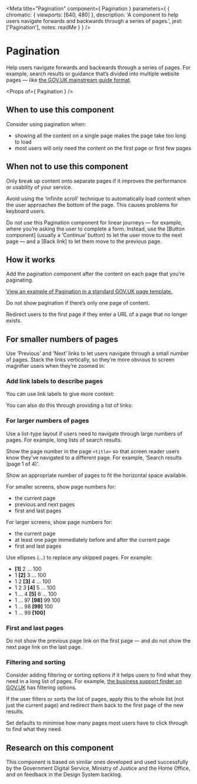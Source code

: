 
<Meta
  title="Pagination"
  component={ Pagination }
  parameters={ {
    chromatic: { viewports: [640, 480] },
    description: 'A component to help users navigate forwards and backwards through a series of pages.',
    jest: ['Pagination'],
    notes: readMe
  } }
/>


# Pagination

Help users navigate forwards and backwards through a series of pages. For example, search results or guidance that’s divided into multiple website pages — like [the GOV.UK mainstream guide format].

<Preview withToolbar>
  <Story name="Pagination">
    <Pagination
      currentPage={2}
      links={['#', '#', '#']}
    />
  </Story>
</Preview>

<Props of={ Pagination } />


## When to use this component

Consider using pagination when:

- showing all the content on a single page makes the page take too long to load
- most users will only need the content on the first page or first few pages

## When not to use this component

Only break up content onto separate pages if it improves the performance or usability of your service.

Avoid using the ‘infinite scroll’ technique to automatically load content when the user approaches the bottom of the page. This causes problems for keyboard users.

Do not use this Pagination component for linear journeys — for example, where you’re asking the user to complete a form. Instead, use the [Button component] (usually a ‘Continue’ button) to let the user move to the next page — and a [Back link] to let them move to the previous page.


## How it works

Add the pagination component after the content on each page that you’re paginating.

[View an example of Pagination in a standard GOV.UK page template.](https://design-system.service.gov.uk/components/pagination/in-page/index.html)

Do not show pagination if there’s only one page of content.

Redirect users to the first page if they enter a URL of a page that no longer exists.


## For smaller numbers of pages

Use ‘Previous’ and ‘Next’ links to let users navigate through a small number of pages. Stack the links vertically, so they’re more obvious to screen magnifier users when they’re zoomed in:

<Preview>
  <Story name="Back-and-forth">
    <Pagination
      currentPage={2}
      next='#'
      previous='#'
      totalPages={3}
    />
  </Story>
</Preview>


### Add link labels to describe pages

You can use link labels to give more context:

<Preview>
  <Story name="Link-labels">
    <Pagination
      next={{ href: '#', labelText: 'Driver CPC part 1 test: theory' }}
      previous={{ href: '#', labelText: 'Applying for a provisional lorry or bus licence' }}
    />
  </Story>
</Preview>


You can also do this through providing a list of links:

<Preview>
  <Story name="Link-labels-in-list">
    <Pagination
      backAndForth={true}
      currentPage={2}
      links={[
        { href: '#', labelText: 'Driver CPC part 1 test: theory' },
        { href: '#', labelText: 'Driver CPC part 2 test: practice' },
        { href: '#', labelText: 'Applying for a provisional lorry or bus licence' }
      ]}
    />
  </Story>
</Preview>


### For larger numbers of pages

Use a list-type layout if users need to navigate through large numbers of pages. For example, long lists of search results.

<Preview>
  <Story name="Numbered">
    <Pagination
      currentPage={7}
      pageParameter="p"
      query={{ name: 'Pagination' }}
      totalPages={42}
    />
  </Story>
</Preview>

Show the page number in the page `<title>` so that screen reader users know they’ve navigated to a different page. For example, ‘Search results (page 1 of 4)’.

Show an appropriate number of pages to fit the horizontal space available.

For smaller screens, show page numbers for:

- the current page
- previous and next pages
- first and last pages

For larger screens, show page numbers for:

- the current page
- at least one page immediately before and after the current page
- first and last pages

Use ellipses (…) to replace any skipped pages. For example:

- **[1]** 2 … 100
- 1 **[2]** 3 … 100
- 1 2 **[3]** 4 … 100
- 1 2 3 **[4]** 5 … 100
- 1 … 4 **[5]** 6 … 100
- 1 … 97 **[98]** 99 100
- 1 … 98 **[99]** 100
- 1 … 99 **[100]**


### First and last pages

Do not show the previous page link on the first page — and do not show the next page link on the last page.

<Preview>
  <Story name="First-page">
    <Pagination
      currentPage={1}
      links={['#', '#', '#']}
    />
  </Story>
</Preview>

<Preview>
  <Story name="Last-page">
    <Pagination
      currentPage={3}
      links={['#', '#', '#']}
    />
  </Story>
</Preview>


### Filtering and sorting

Consider adding filtering or sorting options if it helps users to find what they need in a long list of pages. For example, [the business support finder on GOV.UK] has filtering options.

If the user filters or sorts the list of pages, apply this to the whole list (not just the current page) and redirect them back to the first page of the new results.

Set defaults to minimise how many pages most users have to click through to find what they need.


## Research on this component

This component is based on similar ones developed and used successfully by the Government Digital Service, Ministry of Justice and the Home Office, and on feedback in the Design System backlog.

[the GOV.UK mainstream guide format]: https://prototype-kit.service.gov.uk/docs/templates/mainstream-guide
[the business support finder on GOV.UK]: https://www.gov.uk/business-finance-support